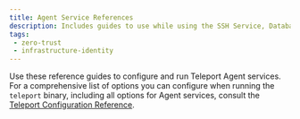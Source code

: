 ```yaml
---
title: Agent Service References
description: Includes guides to use while using the SSH Service, Database Service, and other Teleport Agent services.
tags:
 - zero-trust
 - infrastructure-identity
---
```


Use these reference guides to configure and run Teleport Agent services. For a
comprehensive list of options you can configure when running the `teleport`
binary, including all options for Agent services, consult the [Teleport
Configuration Reference](../deployment/config.mdx).

<DocCardList />
